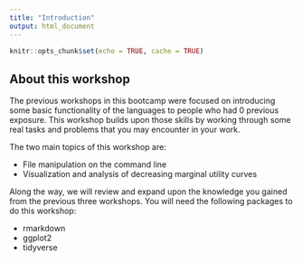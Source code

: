 ```yaml
---
title: "Introduction"
output: html_document
---
```


```r
knitr::opts_chunk$set(echo = TRUE, cache = TRUE)
```

## About this workshop

The previous workshops in this bootcamp were focused on introducing some basic functionality of the languages to people who had 0 previous exposure. This workshop builds upon those skills by working through some real tasks and problems that you may encounter in your work.

The two main topics of this workshop are:

* File manipulation on the command line 
* Visualization and analysis of decreasing marginal utility curves

Along the way, we will review and expand upon the knowledge you gained from the previous three workshops. You will need the following packages to do this workshop:

* rmarkdown
* ggplot2
* tidyverse

[p3-landing]: https://www.predictivephenomicsinplants.iastate.edu/
[intro-to-r]: https://github.com/pommevilla/p3.bootcamp.r.2019
[intro-to-python]: https://github.com/pommevilla/p3.bootcamp.python.2019
[paul-github]: https://github.com/pommevilla
[intro-to-unix]: https://github.com/skDooley/shell_tutorial
[shane-github]: https://github.com/skDooley
[data-1]: https://github.com/pommevilla/p3.bootcamp.da1.2019
